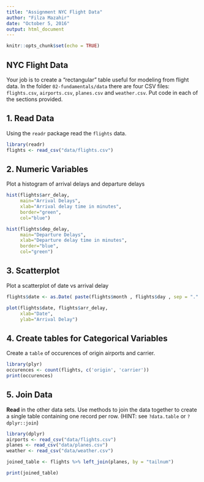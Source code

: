```yaml
---
title: "Assignment NYC Flight Data"
author: "Filza Mazahir"
date: "October 5, 2016"
output: html_document
---
```


```r
knitr::opts_chunk$set(echo = TRUE)
```

## NYC Flight Data

Your job is to create a "rectangular" table useful for modeling from flight data. In the folder `02-fundamentals/data` there are four CSV files: `flights.csv`, `airports.csv`, `planes.csv` and `weather.csv`.  Put code in each of the sections provided.

## 1. Read Data

Using the `readr` package read the `flights` data.

```r
library(readr)
flights <- read_csv("data/flights.csv")

```

## 2. Numeric Variables  

Plot a histogram of arrival delays and departure delays 

```r
hist(flights$arr_delay, 
     main="Arrival Delays", 
     xlab="Arrival delay time in minutes", 
     border="green", 
     col="blue")

hist(flights$dep_delay, 
     main="Departure Delays", 
     xlab="Departure delay time in minutes", 
     border="blue", 
     col="green")


```

## 3. Scatterplot

Plot a scatterplot of date vs arrival delay 

```r
flights$date <- as.Date( paste(flights$month , flights$day , sep = "." )  , format = "%m.%d" )

plot(flights$date, flights$arr_delay,
     xlab="Date",
     ylab="Arrival Delay")
```



## 4. Create tables for Categorical Variables

Create a `table` of occurences of origin airports and carrier.

```r
library(plyr)
occurences <- count(flights, c('origin', 'carrier'))
print(occurences)

```


## 5. Join Data

**Read** in the other data sets. Use methods to join the data together to create a single table containing one record per row.  (HINT: see `?data.table` or `?dplyr::join`)

```r
library(dplyr)
airports <- read_csv("data/flights.csv")
planes <- read_csv("data/planes.csv")
weather <- read_csv("data/weather.csv")

joined_table <- flights %>% left_join(planes, by = "tailnum") 

print(joined_table)
```



